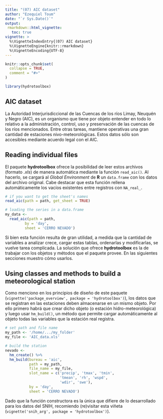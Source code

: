 ```yaml
---
title: "(07) AIC dataset"
author: "Ezequiel Toum"
date: "`r Sys.Date()`"
output: 
 rmarkdown::html_vignette:
   toc: true
vignette: >
  %\VignetteIndexEntry{(07) AIC dataset}
  %\VignetteEngine{knitr::rmarkdown}
  %\VignetteEncoding{UTF-8}
---
```


```r
knitr::opts_chunk$set(
  collapse = TRUE,
  comment = "#>"
)
```

```r
library(hydrotoolbox)
```

## AIC dataset

La Autoridad Interjurisdiccional de las Cuencas de los ríos Limay, Neuquén y Negro 
(AIC), es un organismo que tiene por objeto entender en todo 
lo relativo a la administración, control, uso y preservación de las cuencas de los ríos 
mencionados. Entre otras tareas, mantiene operativas una gran cantidad de estaciones 
nivo-meteorológicas. Estos datos sólo son accesibles mediante acuerdo legal con el AIC.

## Reading individual files

El paquete **hydrotoolbox** ofrece la posibilidad de leer estos archivos 
(formato *.xls*) de manera automática mediante la función `read_aic()`. Al hacerlo, se cargará
al *Global Environment* de **R** un `data.frame` con los datos del archivo original. Cabe destacar
que esta función rellena automáticamente los vacíos existentes entre registros con `NA_real_`.

```r
# if you want to get the sheet's names
read_aic(path = path, get_sheet = TRUE)

# loading the series in a data.frame
my_data <- 
  read_aic(path = path,
         by = 'day', 
         sheet = 'CERRO NEVADO')
```

Si bien esta función resulta de gran utilidad, a medida que la cantidad de variables a analizar
crece, cargar estas tablas, ordenarlas y modificarlas, se vuelve tarea complicada. La solución
que ofrece **hydrotoolbox** es la de trabajar con los objetos y métodos que el paquete provee. 
En las siguientes secciones muestro cómo usarlos. 

## Using classes and methods to build a meteorological station

Como menciono en los principios de diseño de este paquete (`vignette('package_overview', package = 'hydrotoolbox')`), los datos que se registran en las estaciones deben almacenarse en un mismo
objeto. Por ello primero habrá que crear dicho objeto (o estación hidro-meteorológica) y luego
usar `hm_build()`, un método que permite cargar automáticamente al objeto todas las variables
que la estación real registra. 


```r
# set path and file name
my_path <- '/home/.../my_folder'
my_file <- 'AIC_data.xls'

# build the station
nevado <- 
  hm_create() %>%
  hm_build(bureau = 'aic', 
           path = my_path, 
           file_name = my_file, 
           slot_name = c('precip', 'tmax', 'tmin', 
                         'tmean', 'rh', 'wspd',
                         'wdir', 'swe'), 
           by = 'day',
           sheet = 'CERRO NEVADO')
```

Dado que la función constructora es la única que difiere de lo desarrollado para 
los datos del SNIH, recomiendo (re)visitar esta viñeta (`vignette('snih_arg', package = 'hydrotoolbox')`).
